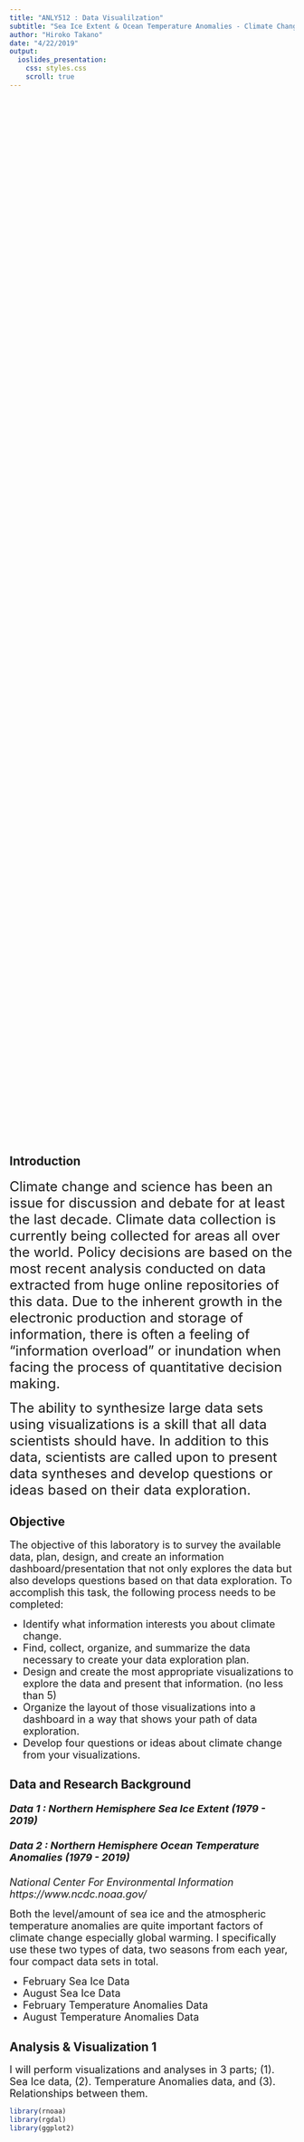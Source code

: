 ```yaml
---
title: "ANLY512 : Data Visualilzation"
subtitle: "Sea Ice Extent & Ocean Temperature Anomalies - Climate Change in Northern Hemisphere"
author: "Hiroko Takano"
date: "4/22/2019"
output:
  ioslides_presentation:
    css: styles.css
    scroll: true
---
```


## Introduction

<font size="5">Climate change and science has been an issue for discussion and debate for at least the last decade. Climate data collection is currently being collected for areas all over the world. Policy decisions are based on the most recent analysis conducted on data extracted from huge online repositories of this data. Due to the inherent growth in the electronic production and storage of information, there is often a feeling of “information overload” or inundation when facing the process of quantitative decision making.

The ability to synthesize large data sets using visualizations is a skill that all data scientists should have. In addition to this data, scientists are called upon to present data syntheses and develop questions or ideas based on their data exploration.</font>


## Objective

<font size="4.5">The objective of this laboratory is to survey the available data, plan, design, and create an information dashboard/presentation that not only explores the data but also develops questions based on that data exploration. To accomplish this task, the following process needs to be completed:</font>

- <font size="4.5">Identify what information interests you about climate change.</font>
- <font size="4.5">Find, collect, organize, and summarize the data necessary to create your data exploration plan.</font>
- <font size="4.5">Design and create the most appropriate visualizations to explore the data and present that information. (no less than 5)</font>
- <font size="4.5">Organize the layout of those visualizations into a dashboard in a way that shows your path of data exploration.</font>
- <font size="4.5">Develop four questions or ideas about climate change from your visualizations.</font>

## Data and Research Background

##### <font size="4.5">**Data 1** : *Northern Hemisphere Sea Ice Extent (1979 - 2019)*</font>
##### <font size="4.5">**Data 2** : *Northern Hemisphere Ocean Temperature Anomalies (1979 - 2019)*</font>
<font size="4">*National Center For Environmental Information https://www.ncdc.noaa.gov/*</font>

<font size="4.5">Both the level/amount of sea ice and the atmospheric temperature anomalies are quite important factors of climate change especially global warming.
I specifically use these two types of data, two seasons from each year, four compact data sets in total.</font>

-  <font size="4">February Sea Ice Data</font>
-  <font size="4">August Sea Ice Data</font>
-  <font size="4">February Temperature Anomalies Data</font>
-  <font size="4">August Temperature Anomalies Data</font>

## Analysis & Visualization 1
<font size="4">I will perform visualizations and analyses in 3 parts; (1). Sea Ice data, (2). Temperature Anomalies data, and (3). Relationships between them.</font>

```r
library(rnoaa)
library(rgdal)
library(ggplot2)
```
<font size="4">Before jumping in to analysis, let's take a look at Sea Ice coverage images with ggplot.
The following is generated for the North Pole sea ice coverage in August 1979.</font>
```r
urls <- seaiceeurls(mo = 'Aug', pole = 'N', yr = 1979)
out <- seaice(urls)
ggplot(out, aes(long, lat, group = group)) + 
  geom_polygon(fill = "skyblue1") + 
  theme_ice()
```

## Analysis & Visualization 2
<font size="4">Here is the same image for August 2018.</font>
```r
urls <- seaiceeurls(mo = 'Aug', pole = 'N', yr = 2018)
out <- seaice(urls)
ggplot(out, aes(long, lat, group = group)) + 
  geom_polygon(fill = "lightblue") + 
  theme_ice()
```
<font size="4">The amount of sea ice decrease is obvious and rapid. 
We have lost more than a half of sea ice in less than 40 years.
Now, let's consider more detailed sequent data for further evidence.</font>

## Sea Ice in February 1

<font size="4">First, I will plot the sea ice level change in February as the sea ice level change in winter time, from 1979 to 2019 with line plot with regression line, followed by the summary of the date set.</font>
```r
library(ggplot2)
library(scales)
library(timeSeries)
library(timeDate)
library(readr)
```
<style>
pre {
  white-space: pre !important;
  overflow-y: scroll !important;
  height: 50vh !important;
}
</style>
```r
ice2 <- read_csv("~/Desktop/512/ice2.csv", skip = 3)
str(ice2)  
```
## Sea Ice in February 2

```r
ggplot(ice2, mapping = aes(x = Date, y = Value)) + 
  geom_line(size = 0.8, col = ("#99ccff")) + 
  geom_point() +
  labs(title = "February 1979-2019 : Northern Hemisphere Sea Ice Extent") + 
  stat_smooth(method = "lm", size = 0.4, col = "#0000FF", se = FALSE) 
```

## Sea Ice in February 3
<font size="4">The line plot above tells that the sea ice level in winter time is decreasing from 16.18 million km^2 to 14.40 million km^2.
The added regression line confirms the decrease with a negative slope.</font>

```r
feblm <- lm(ice2$Value~ice2$Date)
feblm
summary(feblm)
```

## Sea Ice in August 1
<font size="4">Next, I will plot the sea ice level change in August as the summer time sea ice level change, from 1979 to 2019, followed by the summary of the data set.</font>
```r
ice8 <- read_csv("~/Desktop/512/ice8.csv", skip = 3)
str(ice8)
```

## Sea Ice in August 2
```r
ggplot(ice8, mapping = aes(x = Date, y = Value)) + 
  geom_line(size = 0.8, col = ("#cdcd00")) + 
  geom_point() +
  labs(title = "August 1979-2019 : Northern Hemisphere Sea Ice Extent") + 
  stat_smooth(method = "lm", size = 0.4, col = "#ff6347", se = FALSE)
```

## Sea Ice in August 3
<font size="4">This line plot shows that the sea ice level in summer time is decreasing from 8.04 million km^2 to 5.61 million km^2.
The added regression line has downward slope that indicates a negative linear relationship between the time and value as the plot for February.</font>
```r
auglm <- lm(ice8$Value~ice8$Date)
auglm
summary(auglm)
```

## Sea Ice Comparison 
<font size="4">Let's take a look at the two graphs in one panel.
As the previous regression analyses clarified the slope of August is steeper than the February slope. Therefore, I can say that the sea ice melting speed August is faster than February's.
</font>

```r
ggplot(ice2, mapping = aes(Date, Value)) + 
    geom_line(aes(col = "February"), size = 0.8, col = ("#99ccff")) +
    stat_smooth(method = "lm", size = 0.4, col = "#0000FF", se = FALSE) +
    geom_point(data = ice2) +
    geom_line(data = ice8, aes(col = "August"), size = 0.8, col =          ("#cdcd00")) +
    stat_smooth(method = "lm", data = ice8, size = 0.4, col = "red", se = FALSE) + 
    geom_point(data = ice8) +
    labs(col = "Legend") +
    scale_colour_manual("", breaks = c("February", "August"),
                        values = c("February", "August")) +
    ggtitle("Comparison of February & August : Northern Hemisphere Sea Ice Extent") + 
    theme(plot.title = element_text(face = "bold"))
```

## Ocean Temperature Anomalies in February 1
<font size="4"> Now, I will try visualizing the ocean temperature change as another indicator of global warming. Let's take a look at February temperature anomalies as the change in winter time.</font>

<style>
pre {
  white-space: pre !important;
  overflow-y: scroll !important;
  height: 50vh !important;
}
</style>
```r
ot2 <- read_csv("~/Desktop/512/ot2.csv", skip = 4)
str(ot2)
``` 

## Ocean Temperature Anomalies in February 2
```r
ggplot(ot2, mapping = aes(x = Year, y = Value)) + 
  geom_line(size = 0.8, col = ("#9acd32")) + 
  geom_point() +
  labs(title = "February 1979-2019 : Northern Hemisphere Temperature Anomalies") + 
  stat_smooth(method = "lm", size = 0.4, col = "#8968cd", se = FALSE)
```

## Ocean Temperature Anomalies in February 3
<font size="4">The line plot with regression line tells that the temperature anomalies in February increases from -0.04 to 0.90 and the positive regression line confirms that.</font>

```r
temp2lm <- lm(ot2$Value~ot2$Year)
temp2lm
summary(temp2lm)
```

## Ocean Temperature Anomalies in August 1
<font size="4">Next, let's consider August ocean temperature anomalies as the temperature change in summer time.</font>

<style>
pre {
  white-space: pre !important;
  overflow-y: scroll !important;
  height: 50vh !important;
}
</style>
```r
ot8 <- read_csv("~/Desktop/512/ot8.csv", skip = 4)
str(ot8)
``` 

## Ocean Temperature Anomalies in August 2
```r
ggplot(ot8, mapping = aes(x = Year, y = Value)) + 
  geom_line(size = 0.8, col = ("#c71585")) + 
  geom_point() +
  labs(title = "August 1979-2019 : Northern Hemisphere Temperature Anomalies") + 
  stat_smooth(method = "lm", size = 0.4, col = "#838b83", se = FALSE)
```

## Ocean Temperature Anomalies in August 3
<font size="4">Similar to the February data, the August temperature anomalies also increases from 0.05 to 0.91 and the positive regression line confirms that as well.</font>

```r
temp8lm <- lm(ot8$Value~ot8$Year)
temp8lm
summary(temp8lm)
```

## Ocean Temperature Anomalies Comparison 1
```r
ggplot(ot2, mapping = aes(Year, Value)) + 
    geom_line(aes(col = "February"), size = 0.8, col = ("#9acd32")) +
    stat_smooth(method = "lm", size = 0.4, col = "#8968cd", se = FALSE) +
    geom_point(data = ot2) +
    geom_line(data = ot8, aes(col = "August"), size = 0.8, col =          ("#c71585")) +
    stat_smooth(method = "lm", data = ot8, size = 0.4, col = "darkgray", se = FALSE) + 
    geom_point(data = ot8) +
    labs(col = "Legend") +
    scale_colour_manual("", breaks = c("February", "August"),
                        values = c("February", "August")) +
    ggtitle("Comparison of February & August : Northern Hemisphere Temperature Anomalies") + 
    theme(plot.title = element_text(face = "bold"))
```

## Ocean Temperature Anomalies Comparison 2
<font size="4">They both have similar positive slopes, but the slope of August is slilghtly steeper than the February slope. Therefore, I can say that the temperature anomalies in August is more rapid than February's.</font>


## Relationship between Se Ice Extent & Ocean Temperature Anomalies 1
<font size="4">Now, I would like to check if there exists any interesting relationship between two data set types.
It is kind of intuitive to predict that when the ocean temperature anomalies increases the sea ice level decreases, which is a principle definition of global warming.</font>

```r
comb2 <- merge(ice2, ot2, by.x = "Date", by.y = "Year")
cor(comb2$Value.x, comb2$Value.y, method = "pearson")
```

## Relationship between Se Ice Extent & Ocean Temperature Anomalies 2
<font size="4">The Pearson correlation test result indicates that there exists a slightly strong negative correlation between sea ice level and temperature anomalies.</font>

## Relationship between Se Ice Extent & Ocean Temperature Anomalies 3
<font size="4">Let's visualize the correlation with scatter plot.</font>
```r
library("ggpubr")
ggplot(comb2, aes(x = Value.x, y = Value.y)) + 
  geom_point(col = "#8b1c62") +
  stat_smooth(method = "lm", col = "#ffff00") +
  labs(x = "Sea Ice", y = "Temperature Anomalies", title = "Correlation between Sea Ice Level and Temperature Anomalies")
```

## Relationship between Se Ice Extent & Ocean Temperature Anomalies 4
<font size="4">From this scatter plot, we observe a nice linear correlation between two variables.

Let me check their normality by using Shapiro-W test, just to make sure.</font>
```r
shapiro.test(comb2$Value.x)
```

## Relationship between Se Ice Extent & Ocean Temperature Anomalies 5
```r
shapiro.test(comb2$Value.y)
```
<font size="4">Their p-values are both greater than the significant level 0.05, therefore,they have normal distributions.</font>

## Conclusion

By visualizing the four data sets with line/scatter plots, the following facts were confirmed;

-  The sea ice level in northern hemisphere is decreasing very fast-paced in the last 40 years.
-  The temperature anomalies in northern hemisphere is increasing pretty rapidly in the last 40 years.
-  These two factors have a strong correlation.

## Questions & Ideas

1. What other types of visualization methods can be used/applied for this analysis? I was debating to use histogram or adding more factors to form a matrix plot.
2. What can we predict for southern hemisphere by looking at northern hemisphere data sets?
3. The topic is interesting enough to analyze further. Having many variables and analyze with various models would be fun.
4. The coding strategy could be so varied!